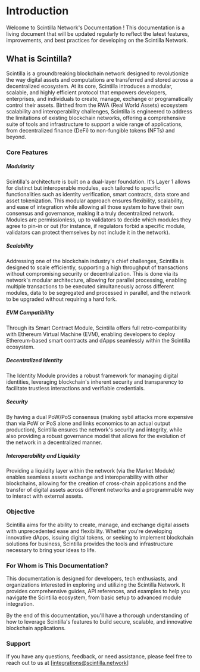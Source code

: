 # Introduction

Welcome to Scintilla Network's Documentation !
This documentation is a living document that will be updated regularly to reflect the latest features, improvements, and best practices for developing on the Scintilla Network.

## What is Scintilla?

Scintilla is a groundbreaking blockchain network designed to revolutionize the way digital assets and computations are transferred and stored across a decentralized ecosystem.
At its core, Scintilla introduces a modular, scalable, and highly efficient protocol that empowers developers, enterprises, and individuals to create, manage, exchange or programatically control their assets.
Birthed from the RWA (Real World Assets) ecosystem scalability and interoperability challenges, Scintilla is engineered to address the limitations of existing blockchain networks, offering a comprehensive suite of tools and infrastructure to support a wide range of applications, from decentralized finance (DeFi) to non-fungible tokens (NFTs) and beyond.


### Core Features

##### **Modularity**

Scintilla's architecture is built on a dual-layer foundation. It's Layer 1 allows for distinct but interoperable modules, each tailored to specific functionalities such as identity verification, smart contracts, data store and asset tokenization.
This modular approach ensures flexibility, scalability, and ease of integration while allowing all those system to have their own consensus and governance, making it a truly decentralized network.
Modules are permissionless, up to validators to decide which modules they agree to pin-in or out (for instance, if regulators forbid a specific module, validators can protect themselves by not include it in the network).

##### **Scalability**

Addressing one of the blockchain industry's chief challenges, Scintilla is designed to scale efficiently, supporting a high throughput of transactions without compromising security or decentralization.
This is done via its network's modular architecture, allowing for parallel processing, enabling multiple transactions to be executed simultaneously across different modules, data to be segregated and processed in parallel, and the network to be upgraded without requiring a hard fork.

##### **EVM Compatibility**

Through its Smart Contract Module, Scintilla offers full retro-compatibility with Ethereum Virtual Machine (EVM), enabling developers to deploy Ethereum-based smart contracts and dApps seamlessly within the Scintilla ecosystem.

##### **Decentralized Identity**

The Identity Module provides a robust framework for managing digital identities, leveraging blockchain's inherent security and transparency to facilitate trustless interactions and verifiable credentials.

##### **Security**

By having a dual PoW/PoS consensus (making sybil attacks more expensive than via PoW or PoS alone and links economics to an actual output production), Scintilla ensures the network's security and integrity, while also providing a robust governance model that allows for the evolution of the network in a decentralized manner.

##### **Interoperability and Liquidity**

Providing a liquidity layer within the network (via the Market Module) enables seamless assets exchange and interoperability with other blockchains, allowing for the creation of cross-chain applications and the transfer of digital assets across different networks and a programmable way to interact with external assets.

### Objective

Scintilla aims for the ability to create, manage, and exchange digital assets with unprecedented ease and flexibility.
Whether you're developing innovative dApps, issuing digital tokens, or seeking to implement blockchain solutions for business, Scintilla provides the tools and infrastructure necessary to bring your ideas to life.

### For Whom is This Documentation?

This documentation is designed for developers, tech enthusiasts, and organizations interested in exploring and utilizing the Scintilla Network.
It provides comprehensive guides, API references, and examples to help you navigate the Scintilla ecosystem, from basic setup to advanced module integration.

By the end of this documentation, you'll have a thorough understanding of how to leverage Scintilla's features to build secure, scalable, and innovative blockchain applications.

### Support

If you have any questions, feedback, or need assistance, please feel free to reach out to us at [integrations@scintilla.network]
